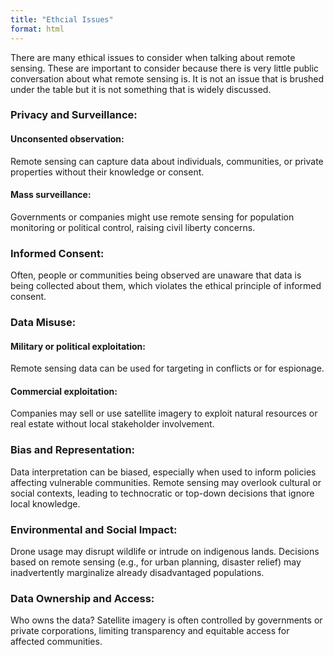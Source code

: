 ```yaml
---
title: "Ethcial Issues"
format: html
---
```


There are many ethical issues to consider when talking about remote sensing. These are important to consider because there is very little public conversation about what remote sensing is. It is not an issue that is brushed under the table but it is not something that is widely discussed.

### Privacy and Surveillance:

#### Unconsented observation: 
Remote sensing can capture data about individuals, communities, or private properties without their knowledge or consent.

#### Mass surveillance: 
  Governments or companies might use remote sensing for population monitoring or political control, raising civil liberty concerns.

### Informed Consent:
Often, people or communities being observed are unaware that data is being collected about them, which violates the ethical principle of informed consent.

### Data Misuse:

#### Military or political exploitation: 
Remote sensing data can be used for targeting in conflicts or for espionage.

#### Commercial exploitation: 
Companies may sell or use satellite imagery to exploit natural resources or real estate without local stakeholder involvement.

### Bias and Representation:

Data interpretation can be biased, especially when used to inform policies affecting vulnerable communities. Remote sensing may overlook cultural or social contexts, leading to technocratic or top-down decisions that ignore local knowledge.

### Environmental and Social Impact:
Drone usage may disrupt wildlife or intrude on indigenous lands. Decisions based on remote sensing (e.g., for urban planning, disaster relief) may inadvertently marginalize already disadvantaged populations.

### Data Ownership and Access:

Who owns the data? Satellite imagery is often controlled by governments or private corporations, limiting transparency and equitable access for affected communities.
